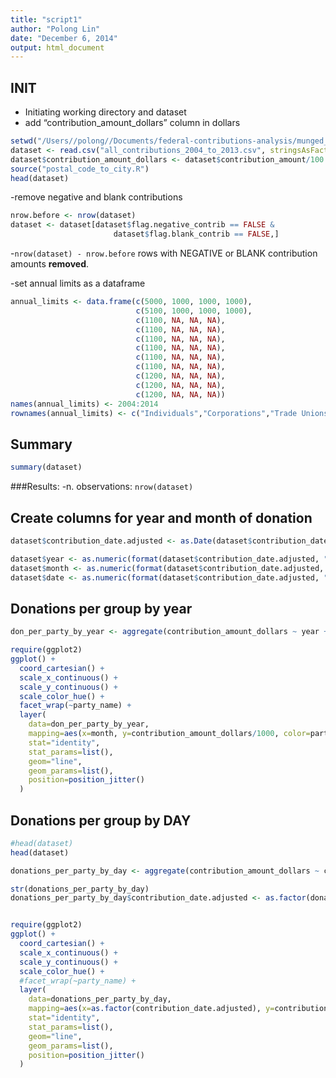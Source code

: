 ```yaml
---
title: "script1"
author: "Polong Lin"
date: "December 6, 2014"
output: html_document
---
```


## INIT
- Initiating working directory and dataset
- add "contribution_amount_dollars" column in dollars
```r
setwd("/Users//polong//Documents/federal-contributions-analysis/munged_data/")
dataset <- read.csv("all_contributions_2004_to_2013.csv", stringsAsFactors = FALSE)
dataset$contribution_amount_dollars <- dataset$contribution_amount/100
source("postal_code_to_city.R")
head(dataset)

```

-remove negative and blank contributions
```r
nrow.before <- nrow(dataset)
dataset <- dataset[dataset$flag.negative_contrib == FALSE & 
                       dataset$flag.blank_contrib == FALSE,]
```
-`nrow(dataset) - nrow.before` rows with NEGATIVE or BLANK contribution amounts **removed**.

-set annual limits as a dataframe
```r
annual_limits <- data.frame(c(5000, 1000, 1000, 1000),
                            c(5100, 1000, 1000, 1000),
                            c(1100, NA, NA, NA),
                            c(1100, NA, NA, NA),
                            c(1100, NA, NA, NA),
                            c(1100, NA, NA, NA),
                            c(1100, NA, NA, NA),
                            c(1100, NA, NA, NA),
                            c(1200, NA, NA, NA),
                            c(1200, NA, NA, NA),
                            c(1200, NA, NA, NA))
names(annual_limits) <- 2004:2014
rownames(annual_limits) <- c("Individuals","Corporations","Trade Unions","Assoc. 405.3(3)")
```

## Summary

```r
summary(dataset)
```
###Results:
-n. observations: `nrow(dataset)`

## Create columns for year and month of donation
```r
dataset$contribution_date.adjusted <- as.Date(dataset$contribution_date.adjusted)

dataset$year <- as.numeric(format(dataset$contribution_date.adjusted, "%Y"))
dataset$month <- as.numeric(format(dataset$contribution_date.adjusted, "%m"))
dataset$date <- as.numeric(format(dataset$contribution_date.adjusted, "%Y%m%d"))

```


## Donations per group by year

```r


don_per_party_by_year <- aggregate(contribution_amount_dollars ~ year +month + party_name, dataset, sum)

require(ggplot2)
ggplot() + 
  coord_cartesian() +
  scale_x_continuous() +
  scale_y_continuous() +
  scale_color_hue() +
  facet_wrap(~party_name) +
  layer(
    data=don_per_party_by_year, 
    mapping=aes(x=month, y=contribution_amount_dollars/1000, color=party_name), 
    stat="identity", 
    stat_params=list(), 
    geom="line", 
    geom_params=list(), 
    position=position_jitter()
  )
```


## Donations per group by DAY

```r
#head(dataset)
head(dataset)

donations_per_party_by_day <- aggregate(contribution_amount_dollars ~ contribution_date.adjusted + party_name, dataset, sum)

str(donations_per_party_by_day)
donations_per_party_by_day$contribution_date.adjusted <- as.factor(donations_per_party_by_day$contribution_date.adjusted)


require(ggplot2)
ggplot() + 
  coord_cartesian() +
  scale_x_continuous() +
  scale_y_continuous() +
  scale_color_hue() +
  #facet_wrap(~party_name) +
  layer(
    data=donations_per_party_by_day, 
    mapping=aes(x=as.factor(contribution_date.adjusted), y=contribution_amount_dollars/1000, color=party_name), 
    stat="identity", 
    stat_params=list(), 
    geom="line", 
    geom_params=list(), 
    position=position_jitter()
  )
```